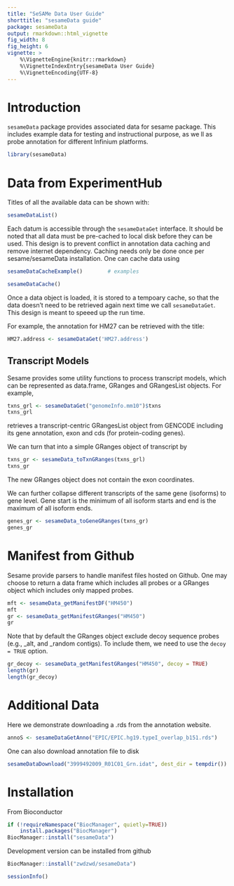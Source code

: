 ```yaml
---
title: "SeSAMe Data User Guide"
shorttitle: "sesameData guide"
package: sesameData
output: rmarkdown::html_vignette
fig_width: 8
fig_height: 6
vignette: >
    %\VignetteEngine{knitr::rmarkdown}
    %\VignetteIndexEntry{sesameData User Guide}
    %\VignetteEncoding{UTF-8}
---
```


# Introduction

`sesameData` package provides associated data for sesame package. This includes
example data for testing and instructional purpose, as we ll as probe annotation
for different Infinium platforms.

```r
library(sesameData)
```

# Data from ExperimentHub

Titles of all the available data can be shown with:
```r
sesameDataList()
```

Each datum is accessible through the `sesameDataGet` interface. It should be
noted that all data must be pre-cached to local disk before they can be used.
This design is to prevent conflict in annotation data caching and remove
internet dependency. Caching needs only be done once per sesame/sesameData
installation. One can cache data using

```r
sesameDataCacheExample()        # examples
```

```r
sesameDataCache()
```

Once a data object is loaded, it is stored to a tempoary cache, so that the data
doesn't need to be retrieved again next time we call `sesameDataGet`. This
design is meant to speeed up the run time.

For example, the annotation for HM27 can be retrieved with the title: 
```r
HM27.address <- sesameDataGet('HM27.address')
```

## Transcript Models

Sesame provides some utility functions to process transcript models, which can
be represented as data.frame, GRanges and GRangesList objects. For example,

```r
txns_grl <- sesameDataGet("genomeInfo.mm10")$txns
txns_grl
```

retrieves a transcript-centric GRangesList object from GENCODE including its
gene annotation, exon and cds (for protein-coding genes).

We can turn that into a simple GRanges object of transcript by

```r
txns_gr <- sesameData_toTxnGRanges(txns_grl)
txns_gr
```

The new GRanges object does not contain the exon coordinates.

We can further collapse different transcripts of the same gene (isoforms) to
gene level. Gene start is the minimum of all isoform starts and end is the
maximum of all isoform ends.

```r
genes_gr <- sesameData_toGeneGRanges(txns_gr)
genes_gr
```

# Manifest from Github

Sesame provide parsers to handle manifest files hosted on Github. One may
choose to return a data frame which includes all probes or a GRanges object
which includes only mapped probes.

```r
mft <- sesameData_getManifestDF("HM450")
mft
gr <- sesameData_getManifestGRanges("HM450")
gr
```

Note that by default the GRanges object exclude decoy sequence probes (e.g.,
_alt, and _random contigs). To include them, we need to use the `decoy = TRUE`
option.

```r
gr_decoy <- sesameData_getManifestGRanges("HM450", decoy = TRUE)
length(gr)
length(gr_decoy)
```

# Additional Data

Here we demonstrate downloading a .rds from the annotation website.

```r
annoS <- sesameDataGetAnno("EPIC/EPIC.hg19.typeI_overlap_b151.rds")
```

One can also download annotation file to disk

```r
sesameDataDownload("3999492009_R01C01_Grn.idat", dest_dir = tempdir())
```

# Installation

From Bioconductor
```r
if (!requireNamespace("BiocManager", quietly=TRUE))
    install.packages("BiocManager")
BiocManager::install("sesameData")
```

Development version can be installed from github
```r
BiocManager::install("zwdzwd/sesameData")
```

```r
sessionInfo()
```